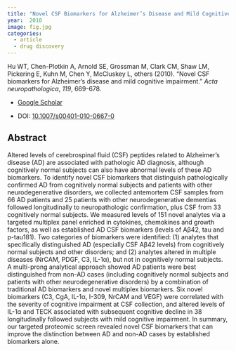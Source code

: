 ```yaml
---
title: "Novel CSF Biomarkers for Alzheimer’s Disease and Mild Cognitive Impairment"
year:  2010 
image: fig.jpg
categories:
  - article
  - drug discovery
---
```


Hu WT, Chen-Plotkin A, Arnold SE, Grossman M, Clark CM, Shaw LM, Pickering E, Kuhn M, Chen Y, McCluskey L, others (2010). “Novel CSF biomarkers for Alzheimer’s disease and mild cognitive impairment.” _Acta neuropathologica_, *119*, 669-678.

- [Google Scholar](https://scholar.google.com/scholar?hl=en&as_sdt=0%2C7&q=Novel+CSF+biomarkers+for+Alzheimer+s+disease+and+mild+cognitive+impairment2010&btnG=) 

- DOI: [10.1007/s00401-010-0667-0](https://doi.org/10.1007/s00401-010-0667-0)


## Abstract

Altered levels of cerebrospinal fluid (CSF) peptides related to Alzheimer’s disease (AD) are associated with pathologic AD diagnosis, although cognitively normal subjects can also have abnormal levels of these AD biomarkers. To identify novel CSF biomarkers that distinguish pathologically confirmed AD from cognitively normal subjects and patients with other neurodegenerative disorders, we collected antemortem CSF samples from 66 AD patients and 25 patients with other neurodegenerative dementias followed longitudinally to neuropathologic confirmation, plus CSF from 33 cognitively normal subjects. We measured levels of 151 novel analytes via a targeted multiplex panel enriched in cytokines, chemokines and growth factors, as well as established AD CSF biomarkers (levels of Aβ42, tau and p-tau181). Two categories of biomarkers were identified: (1) analytes that specifically distinguished AD (especially CSF Aβ42 levels) from cognitively normal subjects and other disorders; and (2) analytes altered in multiple diseases (NrCAM, PDGF, C3, IL-1α), but not in cognitively normal subjects. A multi-prong analytical approach showed AD patients were best distinguished from non-AD cases (including cognitively normal subjects and patients with other neurodegenerative disorders) by a combination of traditional AD biomarkers and novel multiplex biomarkers. Six novel biomarkers (C3, CgA, IL-1α, I-309, NrCAM and VEGF) were correlated with the severity of cognitive impairment at CSF collection, and altered levels of IL-1α and TECK associated with subsequent cognitive decline in 38 longitudinally followed subjects with mild cognitive impairment. In summary, our targeted proteomic screen revealed novel CSF biomarkers that can improve the distinction between AD and non-AD cases by established biomarkers alone.
